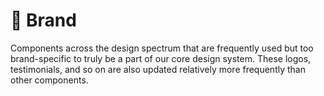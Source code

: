 
<Meta title="Brand/About" />

# 💸 Brand

Components across the design spectrum that are frequently used but too brand-specific to truly be a part of our core design system.
These logos, testimonials, and so on are also updated relatively more frequently than other components.

